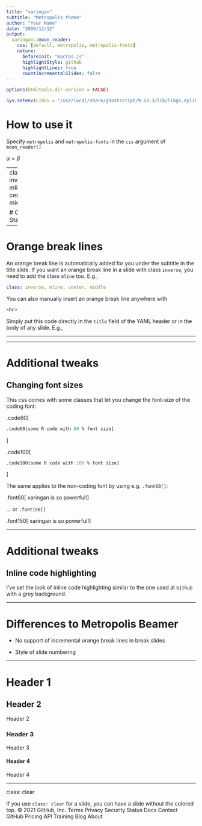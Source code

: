```yaml
---
title: "xaringan"
subtitle: "Metropolis theme"
author: "Your Name"
date: "2099/12/12"
output: 
  xaringan::moon_reader:
    css: [default, metropolis, metropolis-fonts]
    nature: 
      beforeInit: "macros.js"
      highlightStyle: github
      highlightLines: true
      countIncrementalSlides: false
---
```


```r
options(htmltools.dir.version = FALSE)
```

```r
Sys.setenv(LIBGS = "/usr/local/share/ghostscript/9.53.3/lib/libgs.dylib.9.53")
```

# How to use it

Specify `metropolis` and `metropolis-fonts` in the `css` argument of `moon_reader()`

$\alpha = \beta$

---
class: inverse, mline, center, middle

# Get Started

---

# Orange break lines

An orange break line is automatically added for you under the subtitle in the title slide. If you want an orange break line in a slide with class `inverse`, you need to add the class `mline` too. E.g.,

```yaml
class: inverse, mline, center, middle
```

You can also manually insert an orange break line anywhere with

```html
<hr>
```

Simply put this code directly in the `title` field of the YAML header or in the body of any slide. E.g.,

<hr>

---

# Additional tweaks

## Changing font sizes

This css comes with some classes that let you change the font-size of the coding font:
 
.code60[
```r
.code60[some R code with 60 % font size]
```
]
 
.code100[
```r
.code100[some R code with 100 % font size]
```
]

The same applies to the non-coding font by using e.g. `.font60[]`:

.font60[
xaringan is so powerful!
]

... or `.font150[]`
 
.font150[
xaringan is so powerful!
]

---

# Additional tweaks

## Inline code highlighting

I've set the look of inline code highlighting similar to the one used at `Github` with a grey background. 

---

# Differences to Metropolis Beamer
  
* No support of incremental orange break lines in break slides 

* Style of slide numbering 

---

# Header 1

## Header 2

Header 2

### Header 3

Header 3

#### Header 4

Header 4

---

class: clear

If you use `class: clear` for a slide, you can have a slide without the colored top. 
© 2021 GitHub, Inc.
Terms
Privacy
Security
Status
Docs
Contact GitHub
Pricing
API
Training
Blog
About

